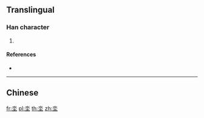 ==Translingual==

===Han character===
{{Han char|rn=32|rad=土|as=04|sn=7|four=|canj=EG,XEG|ids=⿱水土}}

# {{defn|Han|sort=土04}}

====References====
* {{Han ref|kx=0226.070|dkj=04940|dj=0461.070|hdz=10422.190|uh=5754|ud=22356}}

----

==Chinese==
{{zh-see|地|v}}

[[fr:坔]]
[[pl:坔]]
[[th:坔]]
[[zh:坔]]